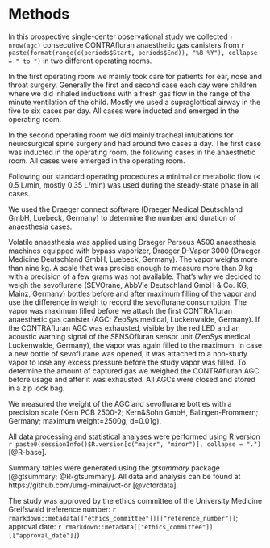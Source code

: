# Methods

In this prospective single-center observational study we collected
`r nrow(agc)` consecutive CONTRAfluran anaesthetic gas canisters from
`r paste(format(range(c(periods$Start, periods$End)), "%B %Y"), collapse = " to ")`
in two different operating rooms.

In the first operating room we mainly took care for patients for ear, nose and throat surgery.
Generally the first and second case each day were children where we did inhaled inductions with a fresh gas flow in the range of the minute ventilation of the child.
Mostly we used a supraglottical airway in the five to six cases per day. All
cases were inducted and emerged in the operating room.

In the second operating room we did mainly tracheal intubations for neurosurgical spine surgery and had around two cases a day.
The first case was inducted in the operating room, the following cases in the
anaesthetic room. All cases were emerged in the operating room.

Following our standard operating procedures a minimal or metabolic flow (< 0.5 L/min, mostly 0.35 L/min) was used during the steady-state phase in all cases.

We used the Draeger connect software (Draeger Medical Deutschland GmbH, Luebeck, Germany) to determine the number and duration of anaesthesia cases.

Volatile anaesthesia was applied using Draeger Perseus A500 anaesthesia machines equipped with bypass vaporizer, Draeger D-Vapor 3000 (Draeger Medicine Deutschland GmbH, Luebeck, Germany).
The vapor weighs more than nine kg.
A scale that was precise enough to measure more than 9 kg with a precision of a few grams was not available.
That's why we decided to weigh the sevoflurane (SEVOrane, AbbVie Deutschland GmbH & Co. KG, Mainz, Germany) bottles before and after maximum filling of the vapor and use the difference in weigh to record the sevoflurane consumption.
The vapor was maximum filled before we attach the first CONTRAfluran anaesthetic gas canister (AGC; ZeoSys medical, Luckenwalde, Germany).
If the CONTRAfluran AGC was exhausted, visible by the red LED and an acoustic warning signal of the SENSOfluran sensor unit (ZeoSys medical, Luckenwalde, Germany), the vapor was again filled to the maximum.
In case a new bottle of sevoflurane was opened, it was attached to a non-study vapor to lose any excess pressure before the study vapor was filled.
To determine the amount of captured gas we weighed the CONTRAfluran AGC before usage and after it was exhausted.
All AGCs were closed and stored in a zip lock bag.

We measured the weight of the AGC and sevoflurane bottles with a precision scale (Kern PCB 2500-2; Kern&Sohn GmbH, Balingen-Frommern; Germany; maximum weight=2500g; d=0.01g).

All data processing and statistical analyses were performed using R version
`r paste0(sessionInfo()$R.version[c("major", "minor")], collapse = ".")`
[@R-base].

Summary tables were generated using the *gtsummary* package [@gtsummary; @R-gtsummary].
All data and analysis can be found at https://github.com/umg-minai/vct-or [@vctordata].

The study was approved by the ethics committee of the University Medicine Greifswald
(reference number: `r rmarkdown::metadata[["ethics_committee"]][["reference_number"]]`;
approval date: `r rmarkdown::metadata[["ethics_committee"]][["approval_date"]]`)
